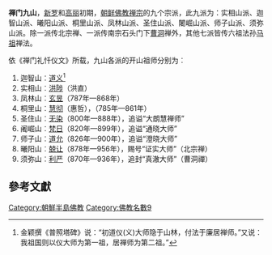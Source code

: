 {{refimprove|time=2015-03-07T11:40:24+00:00}}
{{佛教}}
'''禅门九山'''，[[新罗|新罗]]和[[高丽|高丽]]初期，[[朝鲜佛教|朝鲜佛教]][[禅宗|禅宗]]的九个宗派，此九派为：实相山派、迦智山派、曦阳山派、桐里山派、凤林山派、圣住山派、闍崛山派、师子山派、须弥山派。除一派传北宗禅、一派传南宗石头门下[[曹洞宗|曹洞]]禅外，其他七派皆传六祖法孙[[马祖|马祖]]禅法。

依《禅门礼忏仪文》所载，九山各派的开山祖师分别为︰
#迦智山︰[[道义禅师|道义]]<ref>金颖撰《普照塔碑》说：“初道仪(义)大师隐于山林，付法于廉居禅师。”又说：我祖国则以仪大师为第一祖，居禅师为第二祖。”</ref>
#实相山︰[[洪陟|洪陟]]（洪直）
#凤林山︰[[玄昱|玄昱]]（787年—868年）
#桐里山︰[[慧彻|慧彻]]（惠哲），（785年—861年）
#圣住山︰[[无染|无染]]（800年—888年），追谥“大朗慧禅师”
#阇崛山︰[[梵日|梵日]]（820年—899年），追谥“通晓大师”
#师子山︰[[道允|道允]]（826年—900年），追谥“澄晓大师”
#曦阳山︰[[兢让|兢让]]（878年—956年），赐号“证实大师”（北宗禅）
#须弥山︰[[利严|利严]]（870年—936年），追封“真澈大师”（曹洞禪）

==參考文獻==
<div class="references-small">
<references></references>
</div>

{{禅宗}}
[[Category:朝鮮半島佛教|Category:朝鮮半島佛教]]
[[Category:佛教名數9|Category:佛教名數9]]